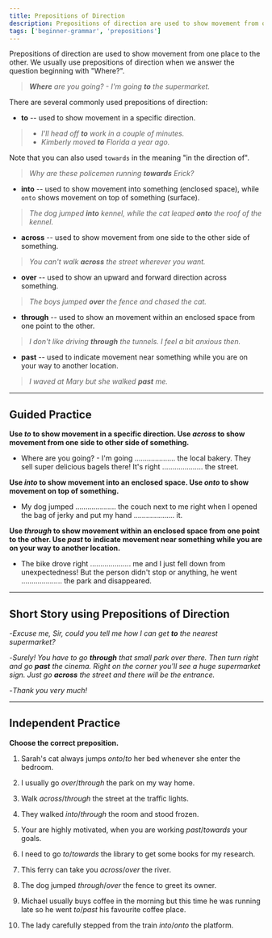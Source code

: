 ```yaml
---
title: Prepositions of Direction
description: Prepositions of direction are used to show movement from one place to the other
tags: ['beginner-grammar', 'prepositions']
---
```


Prepositions of direction are used to show movement from one place to the other. We usually use prepositions of direction when we answer the question beginning with "Where?".

> _**Where** are you going? - I'm going **to** the supermarket._

There are several commonly used prepositions of direction:

- **to** -- used to show movement in a specific direction.

> - _I'll head off **to** work in a couple of minutes._
> - _Kimberly moved **to** Florida a year ago._

Note that you can also used `towards` in the meaning "in the direction of".

> _Why are these policemen running **towards** Erick?_

- **into** -- used to show movement into something (enclosed space), while `onto` shows movement on top of something (surface).

> _The dog jumped **into** kennel, while the cat leaped **onto** the roof of the kennel._

- **across** -- used to show movement from one side to the other side of something.

> _You can't walk **across** the street wherever you want._

- **over** -- used to show an upward and forward direction across something.

> _The boys jumped **over** the fence and chased the cat._

- **through** -- used to show an movement within an enclosed space from one point to the other.

> _I don't like driving **through** the tunnels. I feel a bit anxious then._

- **past** -- used to indicate movement near something while you are on your way to another location.

> _I waved at Mary but she walked **past** me._

---

## Guided Practice

**Use _to_ to show movement in a specific direction. Use _across_ to show movement from one side to other side of something.**

- Where are you going? - I'm going .................... the local bakery. They sell super delicious bagels there! It's right .................... the street. <InfoTooltip label="to, across" />

**Use _into_ to show movement into an enclosed space. Use _onto_ to show movement on top of something.**

- My dog jumped .................... the couch next to me right when I opened the bag of jerky and put my hand .................... it. <InfoTooltip label="onto, into" />

**Use _through_ to show movement within an enclosed space from one point to the other. Use _past_ to indicate movement near something while you are on your way to another location.**

- The bike drove right .................... me and I just fell down from unexpectedness! But the person didn't stop or anything, he went .................... the park and disappeared. <InfoTooltip label="past, through" />

---

## Short Story using Prepositions of Direction

-_Excuse me, Sir, could you tell me how I can get **to** the nearest supermarket?_

-_Surely! You have to go **through** that small park over there. Then turn right and go **past** the cinema. Right on the corner you'll see a huge supermarket sign. Just go **across** the street and there will be the entrance._

-_Thank you very much!_

---

## Independent Practice

**Choose the correct preposition.**

1. Sarah's cat always jumps _onto_/_to_ her bed whenever she enter the bedroom. <InfoTooltip label="onto" />

2. I usually go _over_/_through_ the park on my way home. <InfoTooltip label="through" />

3. Walk _across_/_through_ the street at the traffic lights. <InfoTooltip label="across" />

4. They walked _into_/_through_ the room and stood frozen. <InfoTooltip label="into" />

5. Your are highly motivated, when you are working _past_/_towards_ your goals. <InfoTooltip label="towards" />

6. I need to go _to_/_towards_ the library to get some books for my research. <InfoTooltip label="to" />

7. This ferry can take you _across_/_over_ the river. <InfoTooltip label="across" />

8. The dog jumped _through_/_over_ the fence to greet its owner. <InfoTooltip label="over" />

9. Michael usually buys coffee in the morning but this time he was running late so he went _to_/_past_ his favourite coffee place. <InfoTooltip label="past" />

10. The lady carefully stepped from the train _into_/_onto_ the platform. <InfoTooltip label="onto" />
